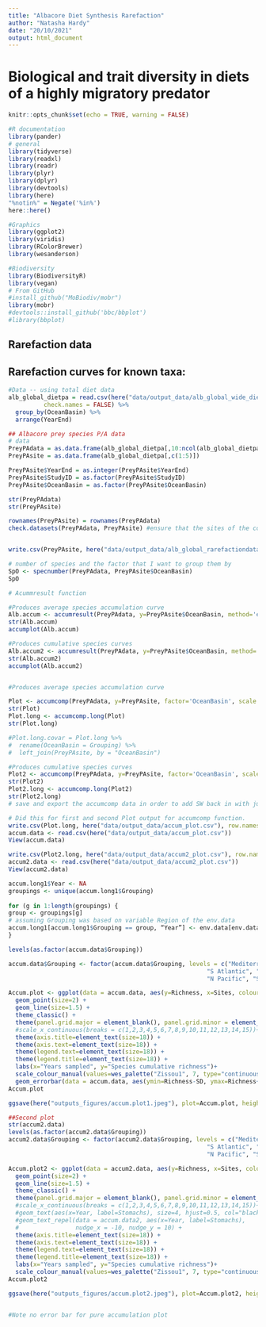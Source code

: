 ```yaml
---
title: "Albacore Diet Synthesis Rarefaction"
author: "Natasha Hardy"
date: "20/10/2021"
output: html_document
---
```


# Biological and trait diversity in diets of a highly migratory predator

```r
knitr::opts_chunk$set(echo = TRUE, warning = FALSE)
```

```r

#R documentation
library(pander)
# general
library(tidyverse)
library(readxl)
library(readr)
library(plyr)
library(dplyr)
library(devtools)
library(here)
"%notin%" = Negate('%in%')
here::here()

#Graphics
library(ggplot2)
library(viridis)
library(RColorBrewer)
library(wesanderson)

#Biodiversity
library(BiodiversityR)
library(vegan)
# From GitHub
#install_github("MoBiodiv/mobr")
library(mobr)
#devtools::install_github('bbc/bbplot')
#library(bbplot)
```

## Rarefaction data

## Rarefaction curves for known taxa:

```r
#Data -- using total diet data
alb_global_dietpa = read.csv(here("data/output_data/alb_global_wide_dietpa.csv"), 
          check.names = FALSE) %>%
  group_by(OceanBasin) %>%
  arrange(YearEnd)

## Albacore prey species P/A data
# data
PreyPAdata = as.data.frame(alb_global_dietpa[,10:ncol(alb_global_dietpa)])
PreyPAsite = as.data.frame(alb_global_dietpa[,c(1:5)])

PreyPAsite$YearEnd = as.integer(PreyPAsite$YearEnd)
PreyPAsite$StudyID = as.factor(PreyPAsite$StudyID)
PreyPAsite$OceanBasin = as.factor(PreyPAsite$OceanBasin)

str(PreyPAdata)
str(PreyPAsite)

rownames(PreyPAsite) = rownames(PreyPAdata)
check.datasets(PreyPAdata, PreyPAsite) #ensure that the sites of the community dataset are the same sites as those from the environmental dataset --> something that is assumed to be the case for the BiodiversityR and vegan packages.


write.csv(PreyPAsite, here("data/output_data/alb_global_rarefactiondata.csv"), row.names = FALSE)

```

```r

# number of species and the factor that I want to group them by
SpO <- specnumber(PreyPAdata, PreyPAsite$OceanBasin)
SpO

# Acummresult function

#Produces average species accumulation curve
Alb.accum <- accumresult(PreyPAdata, y=PreyPAsite$OceanBasin, method='exact', conditioned=TRUE)
str(Alb.accum)
accumplot(Alb.accum)

#Produces cumulative species curves
Alb.accum2 <- accumresult(PreyPAdata, y=PreyPAsite$OceanBasin, method='collector', conditioned=TRUE)
str(Alb.accum2)
accumplot(Alb.accum2)


#Produces average species accumulation curve

Plot <- accumcomp(PreyPAdata, y=PreyPAsite, factor='OceanBasin', scale = 'YearEnd', method='exact', conditioned=TRUE, plotit=TRUE) #scale = 'YearEnd'
str(Plot)
Plot.long <- accumcomp.long(Plot)
str(Plot.long)

#Plot.long.covar = Plot.long %>%
#  rename(OceanBasin = Grouping) %>%
#  left_join(PreyPAsite, by = "OceanBasin")

#Produces cumulative species curves
Plot2 <- accumcomp(PreyPAdata, y=PreyPAsite, factor='OceanBasin', scale = 'YearEnd', method='collector', conditioned=TRUE, plotit=TRUE)
str(Plot2)
Plot2.long <- accumcomp.long(Plot2)
str(Plot2.long)
# save and export the accumcomp data in order to add SW back in with just the one point

# Did this for first and second Plot output for accumcomp function.
write.csv(Plot.long, here("data/output_data/accum_plot.csv"), row.names = FALSE)
accum.data <- read.csv(here("data/output_data/accum_plot.csv"))
View(accum.data)

write.csv(Plot2.long, here("data/output_data/accum2_plot.csv"), row.names = FALSE)
accum2.data <- read.csv(here("data/output_data/accum2_plot.csv"))
View(accum2.data)

```

```r

accum.long1$Year <- NA
groupings <- unique(accum.long1$Grouping)
 
for (g in 1:length(groupings) {
group <- groupings[g]
# assuming Grouping was based on variable Region of the env.data
accum.long1[accum.long1$Grouping == group, “Year”] <- env.data[env.data$Region == group, “Year”]
}

```

```r

levels(as.factor(accum.data$Grouping))

accum.data$Grouping <- factor(accum.data$Grouping, levels = c("Mediterranean", "N Atlantic",
                                                        "S Atlantic", "Indian",
                                                        "N Pacific", "S Pacific"))

Accum.plot <- ggplot(data = accum.data, aes(y=Richness, x=Sites, colour=Grouping)) +
  geom_point(size=2) +
  geom_line(size=1.5) + 
  theme_classic() +
  theme(panel.grid.major = element_blank(), panel.grid.minor = element_blank()) +
  #scale_x_continuous(breaks = c(1,2,3,4,5,6,7,8,9,10,11,12,13,14,15))+
  theme(axis.title=element_text(size=18)) +
  theme(axis.text=element_text(size=18)) +
  theme(legend.text=element_text(size=18)) +
  theme(legend.title=element_text(size=18)) +
  labs(x="Years sampled", y="Species cumulative richness")+
  scale_colour_manual(values=wes_palette("Zissou1", 7, type="continuous"), name="Ocean Basin")+
  geom_errorbar(data = accum.data, aes(ymin=Richness-SD, ymax=Richness+SD), width=.2)
Accum.plot

ggsave(here("outputs_figures/accum.plot1.jpeg"), plot=Accum.plot, height = 8, width = 12, dpi = 300)

##Second plot
str(accum2.data)
levels(as.factor(accum2.data$Grouping))
accum2.data$Grouping <- factor(accum2.data$Grouping, levels = c("Mediterranean", "N Atlantic",
                                                        "S Atlantic", "Indian",
                                                        "N Pacific", "S Pacific"))

Accum.plot2 <- ggplot(data = accum2.data, aes(y=Richness, x=Sites, colour=Grouping)) +
  geom_point(size=2) +
  geom_line(size=1.5) + 
  theme_classic() +
  theme(panel.grid.major = element_blank(), panel.grid.minor = element_blank()) +
  #scale_x_continuous(breaks = c(1,2,3,4,5,6,7,8,9,10,11,12,13,14,15))+
  #geom_text(aes(x=Year, label=Stomachs), size=4, hjust=0.5, col="black") +
  #geom_text_repel(data = accum.data2, aes(x=Year, label=Stomachs),
  #                nudge_x = -10, nudge_y = 10) +
  theme(axis.title=element_text(size=18)) +
  theme(axis.text=element_text(size=18)) +
  theme(legend.text=element_text(size=18)) +
  theme(legend.title=element_text(size=18)) +
  labs(x="Years sampled", y="Species cumulative richness")+
  scale_colour_manual(values=wes_palette("Zissou1", 7, type="continuous"), name="Ocean Basin")
Accum.plot2

ggsave(here("outputs_figures/accum.plot2.jpeg"), plot=Accum.plot2, height = 8, width = 12, dpi = 300)


#Note no error bar for pure accumulation plot

```